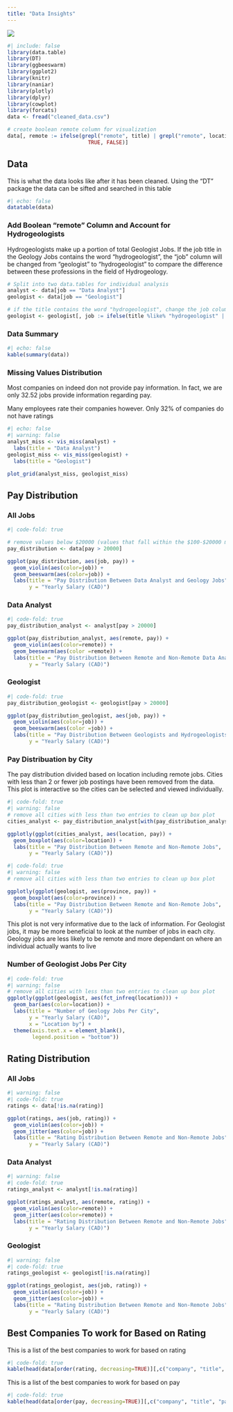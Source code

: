```yaml
---
title: "Data Insights"
---
```


![](images/visual-image.jpg)

```r
#| include: false
library(data.table)
library(DT)
library(ggbeeswarm)
library(ggplot2)
library(knitr)
library(naniar)
library(plotly)
library(dplyr)
library(cowplot)
library(forcats)
data <- fread("cleaned_data.csv")

# create boolean remote column for visualization
data[, remote := ifelse(grepl("remote", title) | grepl("remote", location),
                          TRUE, FALSE)]
```

## Data

This is what the data looks like after it has been cleaned. Using the "DT" package the data can be sifted and searched in this table

```r
#| echo: false
datatable(data)
```

### Add Boolean "remote" Column and Account for Hydrogeologists

Hydrogeologists make up a portion of total Geologist Jobs. If the job title in the Geology Jobs contains the word "hydrogeologist", the "job" column will be changed from "geologist" to "hydrogeologist" to compare the difference between these professions in the field of Hydrogeology.

```r
# Split into two data.tables for individual analysis
analyst <- data[job == "Data Analyst"]
geologist <- data[job == "Geologist"]

# if the title contains the word "hydrogeologist", change the job column to "hydrogeologist"
geologist <- geologist[, job := ifelse(title %like% "hydrogeologist" | title %like% "Hydrogeologist", "Hydrogeologist", job)]
```

### Data Summary

```r
#| echo: false
kable(summary(data))
```

### Missing Values Distribution

Most companies on indeed don not provide pay information. In fact, we are only 32.52 jobs provide information regarding pay.

Many employees rate their companies however. Only 32% of companies do not have ratings

```r
#| echo: false
#| warning: false
analyst_miss <- vis_miss(analyst) +
  labs(title = "Data Analyst")
geologist_miss <- vis_miss(geologist) +
  labs(title = "Geologist")

plot_grid(analyst_miss, geologist_miss)
```

## Pay Distribution

::: panel-tabset
### All Jobs

```r
#| code-fold: true

# remove values below $20000 (values that fall within the $100-$20000 must be contract poitions and were not accoutned for when cleaing)
pay_distribution <- data[pay > 20000]

ggplot(pay_distribution, aes(job, pay)) +
  geom_violin(aes(color=job)) +
  geom_beeswarm(aes(color=job)) +
  labs(title = "Pay Distribution Between Data Analyst and Geology Jobs",
       y = "Yearly Salary (CAD)")
```

### Data Analyst

```r
#| code-fold: true
pay_distribution_analyst <- analyst[pay > 20000]

ggplot(pay_distribution_analyst, aes(remote, pay)) +
  geom_violin(aes(color=remote)) +
  geom_beeswarm(aes(color =remote)) +
  labs(title = "Pay Distribution Between Remote and Non-Remote Data Analyst Jobs",
       y = "Yearly Salary (CAD)")
```

### Geologist

```r
#| code-fold: true
pay_distribution_geologist <- geologist[pay > 20000]

ggplot(pay_distribution_geologist, aes(job, pay)) +
  geom_violin(aes(color=job)) +
  geom_beeswarm(aes(color =job)) +
  labs(title = "Pay Distribution Between Geologists and Hydrogeologists",
       y = "Yearly Salary (CAD)")
```
:::

### Pay Distribuation by City

The pay distribution divided based on location including remote jobs. Cities with less than 2 or fewer job postings have been removed from the data. This plot is interactive so the cities can be selected and viewed individually.

```r
#| code-fold: true
#| warning: false
# remove all cities with less than two entries to clean up box plot
cities_analyst <- pay_distribution_analyst[with(pay_distribution_analyst, location %in% names(which(table(location)>=5))), ]

ggplotly(ggplot(cities_analyst, aes(location, pay)) +
  geom_boxplot(aes(color=location)) +
  labs(title = "Pay Distribution Between Remote and Non-Remote Jobs",
       y = "Yearly Salary (CAD)"))
```

```r
#| code-fold: true
#| warning: false
# remove all cities with less than two entries to clean up box plot

ggplotly(ggplot(geologist, aes(province, pay)) +
  geom_boxplot(aes(color=province)) +
  labs(title = "Pay Distribution Between Remote and Non-Remote Jobs",
       y = "Yearly Salary (CAD)"))
```

This plot is not very informative due to the lack of information. For Geologist jobs, it may be more beneficial to look at the number of jobs in each city. Geology jobs are less likely to be remote and more dependant on where an individual actually wants to live

### Number of Geologist Jobs Per City

```r
#| code-fold: true
#| warning: false
# remove all cities with less than two entries to clean up box plot
ggplotly(ggplot(geologist, aes(fct_infreq(location))) +
  geom_bar(aes(color=location)) +
  labs(title = "Number of Geology Jobs Per City",
       y = "Yearly Salary (CAD)",
       x = "Location by") +
  theme(axis.text.x = element_blank(),
        legend.position = "bottom"))
```

## Rating Distribution

::: panel-tabset
### All Jobs

```r
#| warning: false
#| code-fold: true
ratings <- data[!is.na(rating)]

ggplot(ratings, aes(job, rating)) +
  geom_violin(aes(color=job)) +
  geom_jitter(aes(color=job)) +
  labs(title = "Rating Distribution Between Remote and Non-Remote Jobs",
       y = "Yearly Salary (CAD)")
```

### Data Analyst

```r
#| warning: false
#| code-fold: true
ratings_analyst <- analyst[!is.na(rating)]

ggplot(ratings_analyst, aes(remote, rating)) +
  geom_violin(aes(color=remote)) +
  geom_jitter(aes(color=remote)) +
  labs(title = "Rating Distribution Between Remote and Non-Remote Jobs",
       y = "Yearly Salary (CAD)")
```

### Geologist

```r
#| warning: false
#| code-fold: true
ratings_geologist <- geologist[!is.na(rating)]

ggplot(ratings_geologist, aes(job, rating)) +
  geom_violin(aes(color=job)) +
  geom_jitter(aes(color=job)) +
  labs(title = "Rating Distribution Between Remote and Non-Remote Jobs",
       y = "Yearly Salary (CAD)")
```
:::

## Best Companies To work for Based on Rating

This is a list of the best companies to work for based on rating

```r
#| code-fold: true
kable(head(data[order(rating, decreasing=TRUE)][,c("company", "title", "rating")], 20))
```

This is a list of the best companies to work for based on pay

```r
#| code-fold: true
kable(head(data[order(pay, decreasing=TRUE)][,c("company", "title", "pay")], 20))
```
